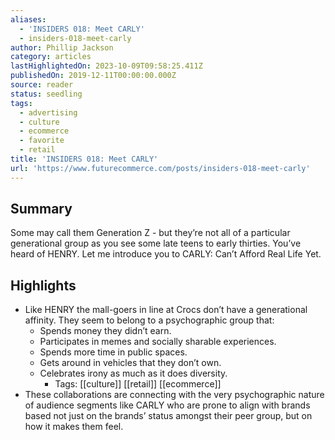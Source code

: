 ```yaml
---
aliases:
  - 'INSIDERS 018: Meet CARLY'
  - insiders-018-meet-carly
author: Phillip Jackson
category: articles
lastHighlightedOn: 2023-10-09T09:58:25.411Z
publishedOn: 2019-12-11T00:00:00.000Z
source: reader
status: seedling
tags:
  - advertising
  - culture
  - ecommerce
  - favorite
  - retail
title: 'INSIDERS 018: Meet CARLY'
url: 'https://www.futurecommerce.com/posts/insiders-018-meet-carly'
---
```

## Summary

Some may call them Generation Z - but they’re not all of a particular generational group as you see some late teens to early thirties. You’ve heard of HENRY. Let me introduce you to CARLY: Can’t Afford Real Life Yet.

## Highlights

- Like HENRY the mall-goers in line at Crocs don’t have a generational affinity. They seem to belong to a psychographic group that:
  - Spends money they didn’t earn.
  - Participates in memes and socially sharable experiences.
  - Spends more time in public spaces.
  - Gets around in vehicles that they don’t own.
  - Celebrates irony as much as it does diversity.
    - Tags: [[culture]] [[retail]] [[ecommerce]]
- These collaborations are connecting with the very psychographic nature of audience segments like CARLY who are prone to align with brands based not just on the brands’ status amongst their peer group, but on how it makes them feel.
